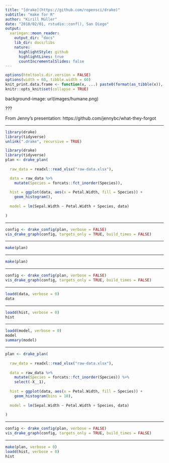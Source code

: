```yaml
---
title: "[drake](https://github.com/ropensci/drake)"
subtitle: "make for R"
author: "Kirill Müller"
date: "2018/02/01, rstudio::conf(), San Diego"
output:
  xaringan::moon_reader:
    output_dir: "docs"
    lib_dir: docs/libs
    nature:
      highlightStyle: github
      highlightLines: true
      countIncrementalSlides: false
---
```


```r
options(htmltools.dir.version = FALSE)
options(width = 60, tibble.width = 60)
knit_print.data.frame <- function(x, ...) paste0(format(as_tibble(x)), collapse = "\n")
knitr::opts_knit$set(collapse = TRUE)
```

background-image: url(images/humane.png)

???

From Jenny's presentation: https://github.com/jennybc/what-they-forgot

---

```r
library(drake)
library(tidyverse)
unlink(".drake", recursive = TRUE)
```

```r
library(drake)
library(tidyverse)
plan <- drake_plan(
  
  raw_data = readxl::read_xlsx("raw-data.xlsx"),

  data = raw_data %>%
    mutate(Species = forcats::fct_inorder(Species)),
  
  hist = ggplot(data, aes(x = Petal.Width, fill = Species)) +
    geom_histogram(),
  
  model = lm(Sepal.Width ~ Petal.Width + Species, data)
  
)
```

---

```r
config <- drake_config(plan, verbose = FALSE)
vis_drake_graph(config, targets_only = TRUE, build_times = FALSE)
```

---

```r
make(plan)
```

---

```r
make(plan)
```

---

```r
config <- drake_config(plan, verbose = FALSE)
vis_drake_graph(config, targets_only = TRUE, build_times = FALSE)
```


---

```r
loadd(data, verbose = 0)
data
```

---

```r
loadd(hist, verbose = 0)
hist
```

---

```r
loadd(model, verbose = 0)
model
summary(model)
```

---

```r
plan <- drake_plan(
  
  raw_data = readxl::read_xlsx("raw-data.xlsx"),
  
  data = raw_data %>%
    mutate(Species = forcats::fct_inorder(Species)) %>% 
    select(-X__1),
  
  hist = ggplot(data, aes(x = Petal.Width, fill = Species)) +
    geom_histogram(bins = 10),
  
  model = lm(Sepal.Width ~ Petal.Width + Species, data)
  
)
```

---

```r
config <- drake_config(plan, verbose = FALSE)
vis_drake_graph(config, targets_only = TRUE, build_times = FALSE)
```

---

```r
make(plan, verbose = 0)
loadd(hist, verbose = 0)
hist
```
